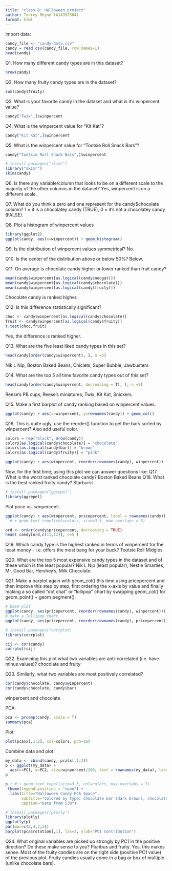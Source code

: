 ```yaml
---
title: "class 8: Halloween project"
author: Torrey Rhyne (A14397504)
format: html
---
```


Import data:
```r
candy_file <- "candy-data.csv"
candy = read.csv(candy_file, row.names=1)
head(candy)


```

Q1. How many different candy types are in this dataset?
```r
nrow(candy)
```


Q2. How many fruity candy types are in the dataset?
```r
sum(candy$fruity)
```

Q3. What is your favorite candy in the dataset and what is it’s winpercent value?
```r
candy["Twix",]$winpercent
```

Q4. What is the winpercent value for “Kit Kat”?
```r
candy["Kit Kat",]$winpercent
```

Q5. What is the winpercent value for “Tootsie Roll Snack Bars”?
```r
candy["Tootsie Roll Snack Bars",]$winpercent
```

```r
# install.packages("skimr")
library("skimr")
skim(candy)
```

Q6. Is there any variable/column that looks to be on a different scale to the majority of the other columns in the dataset?
Yes, winpercent is on a different scale.

Q7. What do you think a zero and one represent for the candy$chocolate column?
1 = it is a chocolatey candy (TRUE), 0 = it's not a chocolatey candy (FALSE).

Q8. Plot a histogram of winpercent values
```r
library(ggplot2)
ggplot(candy, aes(x=winpercent)) + geom_histogram()
```


Q9. Is the distribution of winpercent values symmetrical? 
No.

Q10. Is the center of the distribution above or below 50%?
Below.

Q11. On average is chocolate candy higher or lower ranked than fruit candy?
```r
mean(candy$winpercent[as.logical(candy$nougat)])
mean(candy$winpercent[as.logical(candy$chocolate)])
mean(candy$winpercent[as.logical(candy$fruity)])

```

Chocolate candy is ranked higher.

Q12. Is this difference statistically significant?
```r
choc <- candy$winpercent[as.logical(candy$chocolate)]
fruit <- candy$winpercent[as.logical(candy$fruity)]
t.test(choc,fruit)
```

Yes, the difference is ranked higher.

Q13. What are the five least liked candy types in this set?
```r
head(candy[order(candy$winpercent), ], n =5)
```

Nik L Nip, Boston Baked Beans, Chiclets, Super Bubble, Jawbusters

Q14. What are the top 5 all time favorite candy types out of this set?
```r
head(candy[order(candy$winpercent, decreasing = T), ], n =5)
```

Reese's PB cups, Reese's miniatures, Twix, Kit Kat, Snickers.

Q15. Make a first barplot of candy ranking based on winpercent values.
```r
ggplot(candy) + aes(x=winpercent, y=rownames(candy)) + geom_col()
```

Q16. This is quite ugly, use the reorder() function to get the bars sorted by winpercent? 
Also add useful color.
```r
colors = rep("black", nrow(candy))
colors[as.logical(candy$chocolate)] = "chocolate"
colors[as.logical(candy$bar)] = "brown"
colors[as.logical(candy$fruity)] = "pink"

ggplot(candy) + aes(winpercent, reorder(rownames(candy), winpercent)) + geom_col(fill= colors)

```

Now, for the first time, using this plot we can answer questions like:
Q17. What is the worst ranked chocolate candy?
Boston Baked Beans
Q18. What is the best ranked fruity candy?
Starburst

```r
# install.packages("ggrepel")
library(ggrepel)
```

Plot price vs. winpercent:
```r
ggplot(candy) + aes(winpercent, pricepercent, label = rownames(candy)) + geom_point(col=colors) 
  # + geom_text_repel(col=colors, size=3.3, max.overlaps = 5)
```

```r
ord <- order(candy$pricepercent, decreasing = TRUE)
head( candy[ord,c(11,12)], n=5 )
```


Q19. Which candy type is the highest ranked in terms of winpercent for the least money - i.e. offers the most bang for your buck? 
Tootsie Roll Midgies

Q20. What are the top 5 most expensive candy types in the dataset and of these which is the least popular?
Nik L Nip (least popular), Nestle Smarties, Mr. Good Bar, Hershey's, Milk Chocolate.

Q21. Make a barplot again with geom_col() this time using pricepercent and then improve this step by step, first ordering the x-axis by value and finally making a so called “dot chat” or “lollipop” chart by swapping geom_col() for geom_point() + geom_segment().
```r
# base plot
ggplot(candy, aes(pricepercent, reorder(rownames(candy), winpercent))) + geom_col()
# make a lollipop chart
ggplot(candy, aes(pricepercent, reorder(rownames(candy), pricepercent))) + geom_segment(aes(yend=reorder(rownames(candy), pricepercent), xend = 0), col = "gray40") + geom_point()
```

```r
# install.packages("corrplot)
library(corrplot)
```

```r
cij <- cor(candy)
corrplot(cij)
```

Q22. Examining this plot what two variables are anti-correlated (i.e. have minus values)?
chocolate and fruity

Q23. Similarly, what two variables are most positively correlated?
```r
cor(candy$chocolate, candy$winpercent)
cor(candy$chocolate, candy$bar)
```

winpercent and chocolate

PCA:
```r
pca <- prcomp(candy, scale = T)
summary(pca)
```

Plot:
```r
plot(pca$x[,1:2], col=colors, pch=16)
```

Combine data and plot:
```r
my_data <- cbind(candy, pca$x[,1:3])
p <- ggplot(my_data) + 
  aes(x=PC1, y=PC2, size=winpercent/100, text = rownames(my_data), label = rownames(my_data)) + geom_point(col=colors)
p
```

```r
p + # + geom_text_repel(size=3.3, col=colors, max.overlaps = 7)
 theme(legend.position = "none") +
  labs(title="Halloween Candy PCA Space",
       subtitle="Colored by type: chocolate bar (dark brown), chocolate other (light brown), fruity (red), other (black)",
       caption="Data from 538")
```

```r
# install.packages("plotly")
library(plotly)
ggplotly(p)
par(mar=c(8,4,2,2))
barplot(pca$rotation[,1], las=2, ylab="PC1 Contribution")
```

Q24. What original variables are picked up strongly by PC1 in the positive direction? Do these make sense to you? 
Pluribus and fruity. Yes, this makes sense. Most of the fruity candies are on the right side (positive PC1 value) of the previous plot. Fruity candies usually come in a bag or box of multiple (unlike chocolate bars).
